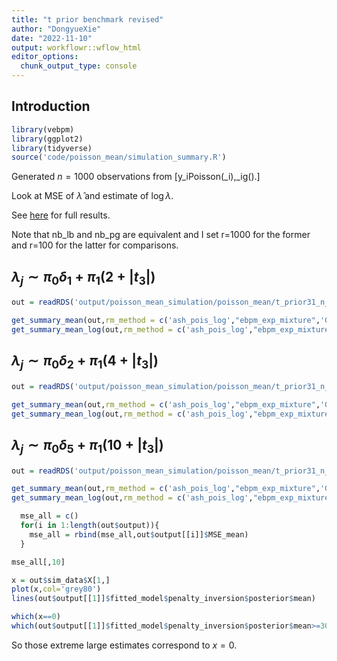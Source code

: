 ```yaml
---
title: "t prior benchmark revised"
author: "DongyueXie"
date: "2022-11-10"
output: workflowr::wflow_html
editor_options:
  chunk_output_type: console
---
```


## Introduction

```r
library(vebpm)
library(ggplot2)
library(tidyverse)
source('code/poisson_mean/simulation_summary.R')
```

Generated $n=1000$ observations from \[y_i\sim Poisson(\lambda_i),\lambda_i\sim g(\cdot).\]

Look at MSE of $\hat\lambda$ and estimate of $\log\lambda$.

See [here](t_prior_benchmark.html) for full results. 

Note that nb_lb and nb_pg are equivalent and I set r=1000 for the former and r=100 for the latter for comparisons.

## $\lambda_j \sim \pi_0\delta_1 + \pi_1(2+|t_3|)$

```r
out = readRDS('output/poisson_mean_simulation/poisson_mean/t_prior31_n_1000_df_3_delta_1.rds')
```

```r
get_summary_mean(out,rm_method = c('ash_pois_log',"ebpm_exp_mixture",'GMGM_pointmass'))
get_summary_mean_log(out,rm_method = c('ash_pois_log',"ebpm_exp_mixture",'GMGM_pointmass'))
```

## $\lambda_j \sim \pi_0\delta_2 + \pi_1(4+|t_3|)$

```r
out = readRDS('output/poisson_mean_simulation/poisson_mean/t_prior31_n_1000_df_3_delta_2.rds')
```

```r
get_summary_mean(out,rm_method = c('ash_pois_log',"ebpm_exp_mixture",'GMGM_pointmass'))
get_summary_mean_log(out,rm_method = c('ash_pois_log',"ebpm_exp_mixture",'GMGM_pointmass'))
```

## $\lambda_j \sim \pi_0\delta_5 + \pi_1(10+|t_3|)$

```r
out = readRDS('output/poisson_mean_simulation/poisson_mean/t_prior31_n_1000_df_3_delta_5.rds')
```

```r
get_summary_mean(out,rm_method = c('ash_pois_log',"ebpm_exp_mixture",'GMGM_pointmass'))
get_summary_mean_log(out,rm_method = c('ash_pois_log',"ebpm_exp_mixture",'GMGM_pointmass'))
```

```r
  mse_all = c()
  for(i in 1:length(out$output)){
    mse_all = rbind(mse_all,out$output[[i]]$MSE_mean)
  }
```

```r
mse_all[,10]
```

```r
x = out$sim_data$X[1,]
plot(x,col='grey80')
lines(out$output[[1]]$fitted_model$penalty_inversion$posterior$mean)
```


```r
which(x==0)
which(out$output[[1]]$fitted_model$penalty_inversion$posterior$mean>=30)
```

So those extreme large estimates correspond to $x=0$.







